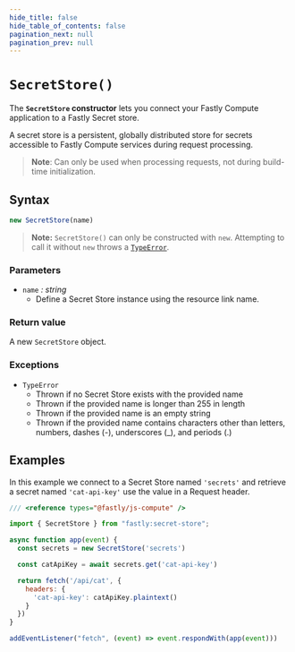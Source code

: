```yaml
---
hide_title: false
hide_table_of_contents: false
pagination_next: null
pagination_prev: null
---
```

# `SecretStore()`

The **`SecretStore` constructor** lets you connect your Fastly Compute application to a Fastly Secret store.

A secret store is a persistent, globally distributed store for secrets accessible to Fastly Compute services during request processing.

>**Note**: Can only be used when processing requests, not during build-time initialization.

## Syntax

```js
new SecretStore(name)
```

> **Note:** `SecretStore()` can only be constructed with `new`. Attempting to call it without `new` throws a [`TypeError`](../../globals/TypeError/TypeError.mdx).

### Parameters

- `name` _: string_
  - Define a Secret Store instance using the resource link name.
  
### Return value

A new `SecretStore` object.

### Exceptions

- `TypeError`
  - Thrown if no Secret Store exists with the provided name
  - Thrown if the provided name is longer than 255 in length
  - Thrown if the provided name is an empty string
  - Thrown if the provided name contains characters other than letters, numbers, dashes (-), underscores (_), and periods (.)

## Examples

In this example we connect to a Secret Store named `'secrets'` and retrieve a secret named `'cat-api-key'` use the value in a Request header.

```js
/// <reference types="@fastly/js-compute" />

import { SecretStore } from "fastly:secret-store";

async function app(event) {
  const secrets = new SecretStore('secrets')

  const catApiKey = await secrets.get('cat-api-key')

  return fetch('/api/cat', {
    headers: {
      'cat-api-key': catApiKey.plaintext()
    }
  })
}

addEventListener("fetch", (event) => event.respondWith(app(event)))

```
